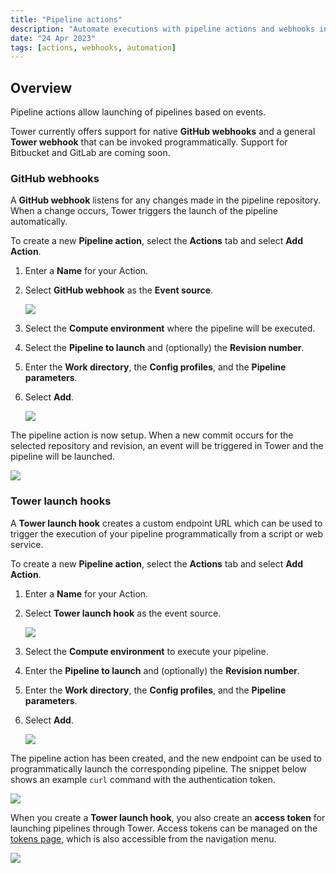 ```yaml
---
title: "Pipeline actions"
description: "Automate executions with pipeline actions and webhooks in Tower."
date: "24 Apr 2023"
tags: [actions, webhooks, automation]
---
```


## Overview

Pipeline actions allow launching of pipelines based on events.

Tower currently offers support for native **GitHub webhooks** and a general **Tower webhook** that can be invoked programmatically. Support for Bitbucket and GitLab are coming soon.

### GitHub webhooks

A **GitHub webhook** listens for any changes made in the pipeline repository. When a change occurs, Tower triggers the launch of the pipeline automatically.

To create a new **Pipeline action**, select the **Actions** tab and select **Add Action**.

1. Enter a **Name** for your Action.

2. Select **GitHub webhook** as the **Event source**.

   ![](./_images/actions_githook.png)

3. Select the **Compute environment** where the pipeline will be executed.

4. Select the **Pipeline to launch** and (optionally) the **Revision number**.

5. Enter the **Work directory**, the **Config profiles**, and the **Pipeline parameters**.

6. Select **Add**.

   ![](./_images/actions_params.png)

The pipeline action is now setup. When a new commit occurs for the selected repository and revision, an event will be triggered in Tower and the pipeline will be launched.

![](./_images/actions_created.png)

### Tower launch hooks

A **Tower launch hook** creates a custom endpoint URL which can be used to trigger the execution of your pipeline programmatically from a script or web service.

To create a new **Pipeline action**, select the **Actions** tab and select **Add Action**.

1. Enter a **Name** for your Action.

2. Select **Tower launch hook** as the event source.

   ![](./_images/actions_tower_hook.png)

3. Select the **Compute environment** to execute your pipeline.

4. Enter the **Pipeline to launch** and (optionally) the **Revision number**.

5. Enter the **Work directory**, the **Config profiles**, and the **Pipeline parameters**.

6. Select **Add**.

   ![](./_images/actions_tower_hook_params.png)

The pipeline action has been created, and the new endpoint can be used to programmatically launch the corresponding pipeline. The snippet below shows an example `curl` command with the authentication token.

![](./_images/actions_endpoint.png)

When you create a **Tower launch hook**, you also create an **access token** for launching pipelines through Tower. Access tokens can be managed on the [tokens page](https://tower.nf/tokens), which is also accessible from the navigation menu.

![](./_images/actions_new_token.png)
